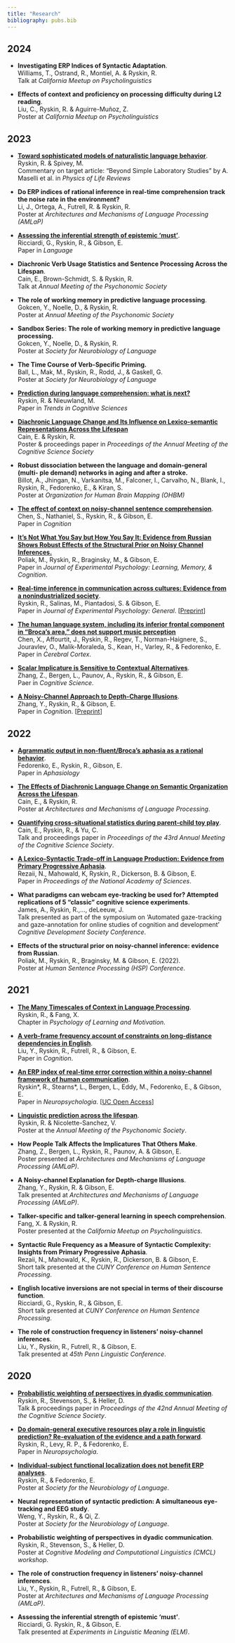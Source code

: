 ```yaml
---
title: "Research"
bibliography: pubs.bib
---
```


## 2024

- **Investigating ERP Indices of Syntactic Adaptation**. </br>
Williams, T., Ostrand, R., Montiel, A. & Ryskin, R.</br>
Talk at _California Meetup on Psycholinguistics_

- **Effects of context and proficiency on processing difficulty during L2 reading**. </br>
Liu, C., Ryskin, R. & Aguirre-Muñoz, Z.</br>
Poster at _California Meetup on Psycholinguistics_

## 2023

- [**Toward sophisticated models of naturalistic language behavior**](https://doi.org/10.1016/j.plrev.2023.10.022). </br>
Ryskin, R. & Spivey, M. </br>
Commentary on target article: “Beyond Simple Laboratory Studies” by
A. Maselli et al. in _Physics of Life Reviews_

- **Do ERP indices of rational inference in real-time comprehension track the noise rate in the environment?** </br>
Li, J., Ortega, A., Futrell, R. & Ryskin, R. </br>
Poster at _Architectures and Mechanisms of Language Processing (AMLaP)_

- [**Assessing the inferential strength of epistemic 'must'**](https://doi.org/10.1353/lan.2023.a914190).</br>
Ricciardi, G., Ryskin, R., & Gibson, E. </br>
Paper in _Language_

- **Diachronic Verb Usage Statistics and Sentence Processing Across the Lifespan**. </br>
Cain, E., Brown-Schmidt, S. & Ryskin, R. </br>
Talk at _Annual Meeting of the Psychonomic Society_

- **The role of working memory in predictive language processing**. </br>
Gokcen, Y., Noelle, D., & Ryskin, R.</br>
Poster at _Annual Meeting of the Psychonomic Society_

- **Sandbox Series: The role of working memory in predictive language processing.**</br> 
Gokcen, Y., Noelle, D., & Ryskin, R.</br>
Poster at _Society for Neurobiology of Language_

- **The Time Course of Verb-Specific Priming.** <br/>
Ball, L., Mak, M., Ryskin, R., Rodd, J., & Gaskell, G.  </br>
Poster at _Society for Neurobiology of Language_

- [**Prediction during language comprehension: what is next?**](https://doi.org/10.1016/j.tics.2023.08.003)<br/>
Ryskin, R. & Nieuwland, M. </br>
Paper in _Trends in Cognitive Sciences_ 

- [**Diachronic Language Change and Its Influence on Lexico-semantic Representations Across the Lifespan**](https://escholarship.org/uc/item/943334rm) <br/> 
Cain, E. & Ryskin, R. </br>
Poster & proceedings paper in _Proceedings of the Annual Meeting of the Cognitive Science Society_

- **Robust dissociation between the language and domain-general (multi-
ple demand) networks in aging and after a stroke.**</br>
Billot, A., Jhingan, N., Varkanitsa, M., Falconer, I., Carvalho, N., Blank, I., Ryskin, R., Fedorenko, E., & Kiran, S. </br>
Poster at _Organization for Human Brain Mapping (OHBM)_

- [**The effect of context on noisy-channel sentence comprehension**](https://doi.org/10.1016/j.cognition.2023.105503). <br/>
Chen, S., Nathaniel, S., Ryskin, R., & Gibson, E. </br>
Paper in _Cognition_

- [**It’s Not What You Say but How You Say It: Evidence from Russian Shows Robust Effects of the Structural Prior on Noisy Channel Inferences.**](https://doi.org/10.1037/xlm0001244) <br/>
Poliak, M., Ryskin, R., Braginsky, M., & Gibson, E. </br>
Paper in _Journal of Experimental Psychology: Learning, Memory, & Cognition_.

- [**Real-time inference in communication across cultures: Evidence from a nonindustrialized society**](https://doi.org/10.1037/xge0001345). <br/>
Ryskin, R., Salinas, M., Piantadosi, S. & Gibson, E. </br>
Paper in _Journal of Experimental Psychology: General_. [[Preprint](https://psyarxiv.com/ga83j)]

- [**The human language system, including its inferior
frontal component in “Broca’s area,” does not support
music perception**](https://doi.org/10.1093/cercor/bhad087)<br/>
Chen, X., Affourtit, J., Ryskin, R., Regev, T., Norman-Haignere, S.,
Jouravlev, O., Malik-Moraleda, S., Kean, H., Varley, R., & Fedorenko, E.</br> Paper in _Cerebral Cortex_. 

- [**Scalar Implicature is Sensitive to Contextual Alternatives**](https://doi.org/10.1111/cogs.13238). <br/>
Zhang, Z., Bergen, L., Paunov, A., Ryskin, R., & Gibson, E. </br>
Paer in _Cognitive Science_. 

- [**A Noisy-Channel Approach to Depth-Charge Illusions**](https://doi.org/10.1016/j.cognition.2022.105346). <br/>
Zhang, Y., Ryskin, R., & Gibson, E. </br>
Paper in _Cognition_. [[Preprint](https://ssrn.com/abstract=4130042)]

## 2022


- [**Agrammatic output in non-fluent/Broca’s aphasia as a rational behavior**](https://doi.org/10.1080/02687038.2022.2143233). <br /> Fedorenko, E., Ryskin, R., Gibson, E. </br> 
Paper in _Aphasiology_

- [**The Effects of Diachronic Language Change on Semantic Organization Across the Lifespan**](https://virtual.oxfordabstracts.com/#/event/3067/submission/166). <br /> Cain, E., & Ryskin, R. </br>
Poster at _Architectures and Mechanisms of Language Processing_.

- [**Quantifying cross-situational statistics during parent-child toy play**](https://escholarship.org/content/qt7w66j9bd/qt7w66j9bd.pdf). <br /> Cain, E., Ryskin, R., & Yu, C.</br>
Talk and proceedings paper in _Proceedings of the 43rd Annual Meeting of the Cognitive Science Society_.

 - [**A Lexico-Syntactic Trade-off in Language Production: Evidence from Primary Progressive Aphasia**](https://doi.org/10.1073/pnas.2120203119). <br /> 
 Rezaii, N., Mahowald, K, Ryskin, R., Dickerson, B. & Gibson, E.</br> Paper in _Proceedings of the National Academy of Sciences_.

- **What paradigms can webcam eye-tracking be used for? Attempted replications of 5 “classic” cognitive science experiments**. <br />James, A., Ryskin, R.,..., deLeeuw, J. </br>
Talk presented as part of the symposium on 'Automated gaze-tracking and gaze-annotation for online studies of cognition and development' _Cognitive Development Society Conference_.

- **Effects of the structural prior on noisy-channel inference: evidence from Russian**.  <br /> 
Poliak, M., Ryskin, R., Braginsky, M. & Gibson, E. (2022). </br>
Poster at _Human Sentence Processing (HSP) Conference_.

## 2021

 - [**The Many Timescales of Context in Language Processing**](pdfs/Ryskin and Fang - 2021 - The many timescales of context in language process.pdf). <br /> 
 Ryskin, R., & Fang, X. </br>
Chapter in _Psychology of Learning and Motivation_. 

 - [**A verb-frame frequency account of constraints on long-distance dependencies in English**](https://doi.org/10.1016/j.cognition.2021.104902).<br />
 Liu, Y., Ryskin, R., Futrell, R., & Gibson, E. </br>
 Paper in _Cognition_.

 - [**An ERP index of real-time error correction within a noisy-channel framework of human communication**](https://doi.org/10.1016/j.neuropsychologia.2021.107855). <br />
Ryskin\*, R., Stearns\*, L., Bergen, L., Eddy, M., Fedorenko, E., & Gibson, E. </br> 
Paper in _Neuropsychologia_. [[UC Open Access](https://escholarship.org/uc/item/8f72t5x7)] 

- [**Linguistic prediction across the lifespan**](pdfs/Pnomics2021_pred_age.pdf). </br> Ryskin, R. \& Nicolette-Sanchez, V. </br>
Poster at the _Annual Meeting of the Psychonomic Society_.

- **How People Talk Affects the Implicatures That Others Make**. </br> Zhang, Z., Bergen, L., Ryskin, R., Paunov, A. \& Gibson, E. </br> 
Poster presented at _Architectures and Mechanisms of Language Processing (AMLaP)_.

- **A Noisy-channel Explanation for Depth-charge Illusions**. </br>
Zhang, Y., Ryskin, R. & Gibson, E. </br> 
Talk presented at _Architectures and Mechanisms of Language Processing (AMLaP)_.

- **Talker-specific and talker-general learning in speech comprehension**. </br> Fang, X. & Ryskin, R. </br>
Poster presented at the _California Meetup on Psycholinguistics_.

- **Syntactic Rule Frequency as a Measure of Syntactic Complexity: Insights from Primary Progressive Aphasia**. </br> Rezaii, N., Mahowald, K., Ryskin, R., Dickerson, B. & Gibson, E. </br>
Short talk presented at the _CUNY Conference on Human Sentence Processing_.

- **English locative inversions are not special in terms of their discourse function**. </br> 
Ricciardi, G., Ryskin, R., & Gibson, E.  </br>
Short talk presented at _CUNY Conference on Human Sentence Processing_.

- **The role of construction frequency in listeners’ noisy-channel inferences**. </br> 
Liu, Y., Ryskin, R., Futrell, R., & Gibson, E. </br> 
Talk presented at _45th Penn Linguistic Conference_.

## 2020

 - [**Probabilistic weighting of perspectives in dyadic communication**](https://cognitivesciencesociety.org/cogsci20/papers/0050/index.html). </br> 
 Ryskin, R., Stevenson, S., & Heller, D.</br> 
 Talk & proceedings paper in _Proceedings of the 42nd Annual Meeting of the Cognitive Science Society_.

 - [**Do domain-general executive resources play a role in linguistic prediction? Re-evaluation of the evidence and a path forward**](https://doi.org/10.1016/j.neuropsychologia.2019.107258). </br> Ryskin, R., Levy, R. P., & Fedorenko, E.</br>
 Paper in _Neuropsychologia_.


- [**Individual-subject functional localization does not benefit ERP analyses**](pdfs/SNL2020poster_ERPfuncLoc.pdf). </br> 
Ryskin, R., & Fedorenko, E. </br>
Poster at _Society for the Neurobiology of Language_.

- **Neural representation of syntactic prediction: A simultaneous eye-tracking and EEG study**.  </br> 
Weng, Y., Ryskin, R., & Qi, Z. </br>
Poster at _Society for the Neurobiology of Language_.

- **Probabilistic weighting of perspectives in dyadic communication**. </br> 
Ryskin, R., Stevenson, S., & Heller, D. </br> 
Poster at _Cognitive Modeling and Computational Linguistics (CMCL) workshop_. 

- **The role of construction frequency in listeners’ noisy-channel inferences**. </br>
Liu, Y., Ryskin, R., Futrell, R., & Gibson, E. </br>
Poster at _Architectures and Mechanisms of Language Processing (AMLaP)_.

- **Assessing the inferential strength of epistemic 'must'**. </br>
Ricciardi, G. Ryskin, R., & Gibson, E. </br> 
Talk presented at _Experiments in Linguistic Meaning (ELM)_.



